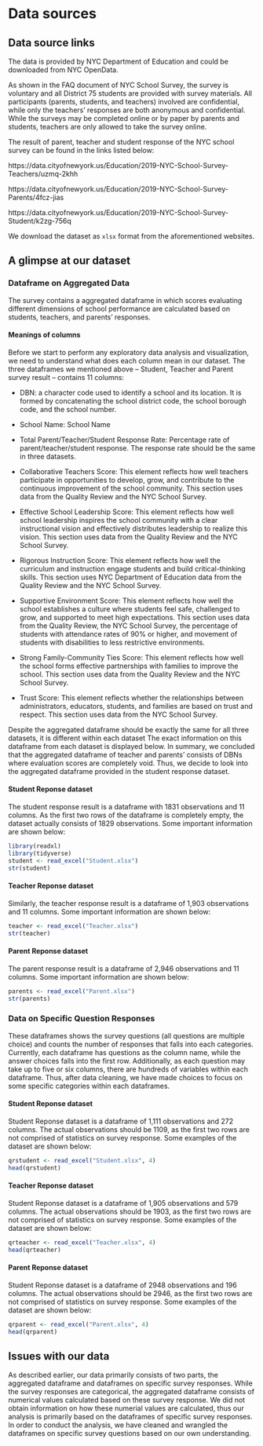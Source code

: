 # Data sources

## Data source links

The data is provided by NYC Department of Education and could be downloaded from NYC OpenData.

As shown in the FAQ document of NYC School Survey, the survey is voluntary and all District 75 students are provided with survey materials. All participants (parents, students, and teachers) involved are confidential, while only the teachers' responses are both anonymous and confidential. While the surveys may be completed online or by paper by parents and students, teachers are only allowed to take the survey online.

The result of parent, teacher and student response of the NYC school survey can be found in the links listed below:

https://data.cityofnewyork.us/Education/2019-NYC-School-Survey-Teachers/uzmq-2khh

https://data.cityofnewyork.us/Education/2019-NYC-School-Survey-Parents/4fcz-jias

https://data.cityofnewyork.us/Education/2019-NYC-School-Survey-Student/k2zg-756q

We download the dataset as `xlsx` format from the aforementioned websites.

## A glimpse at our dataset

### Dataframe on Aggregated Data

The survey contains a aggregated dataframe in which scores evaluating different dimensions of school performance are calculated based on students, teachers, and parents' responses.

#### Meanings of columns

Before we start to perform any exploratory data analysis and visualization, we need to understand what does each column mean in our dataset. The three dataframes we mentioned above -- Student, Teacher and Parent survey result -- contains 11 columns:

- DBN: a character code used to identify a school and its location. It is formed by concatenating the school district code, the school borough code, and the school number.

- School Name: School Name

- Total Parent/Teacher/Student Response Rate: Percentage rate of parent/teacher/student response. The response rate should be the same in three datasets. 

- Collaborative Teachers Score: This element reflects how well teachers participate in opportunities to develop, grow, and contribute to the continuous improvement of the school community. This section uses data from the Quality Review and the NYC School Survey.

- Effective School Leadership Score: This element reflects how well school leadership inspires the school community with a clear instructional vision and effectively distributes leadership to realize this vision. This section uses data from the Quality Review and the NYC School Survey.

- Rigorous Instruction Score: This element reflects how well the curriculum and instruction engage students and build critical-thinking skills. This section uses 
NYC Department of Education data from the Quality Review and the NYC School Survey.

- Supportive Environment Score: This element reflects how well the school establishes a culture where students feel safe, challenged to grow, and supported to meet high expectations. This section uses data from the Quality Review, the NYC School Survey, the percentage of students with attendance rates of 90% or higher, and movement of students with disabilities to less restrictive environments.

- Strong Family-Community Ties Score: This element reflects how well the school forms effective partnerships with families to improve the school. This section uses data from the Quality Review and the NYC School Survey.

- Trust Score: This element reflects whether the relationships between administrators, educators, students, and families are based on trust and respect. This section uses data from the NYC School Survey. 

Despite the aggregated dataframe should be exactly the same for all three datasets, it is different within each dataset The exact information on this dataframe from each dataset is displayed below. In summary, we concluded that the aggregated dataframe of teacher and parents' consists of DBNs where evaluation scores are completely void. Thus, we decide to look into the aggregated dataframe provided in the student response dataset.

#### Student Reponse dataset

The student response result is a dataframe with 1831 observations and 11 columns. As the first two rows of the dataframe is completely empty, the dataset actually consists of 1829 observations. Some important information are shown below: 

```r
library(readxl)
library(tidyverse)
student <- read_excel("Student.xlsx")
str(student)
```

#### Teacher Reponse dataset

Similarly, the teacher response result is a dataframe of 1,903 observations and 11 columns. Some important information are shown below:

```r
teacher <- read_excel("Teacher.xlsx")
str(teacher)
```

#### Parent Reponse dataset

The parent response result is a dataframe of 2,946 observations and 11 columns. Some important information are shown below:

```r
parents <- read_excel("Parent.xlsx")
str(parents)
```

### Data on Specific Question Responses
These dataframes shows the survey questions (all questions are multiple choice) and counts the number of responses that falls into each categories. Currently, each dataframe has questions as the column name, while the answer choices falls into the first row. Additionally, as each question may take up to five or six columns, there are hundreds of variables within each dataframe. Thus, after data cleaning, we have made choices to focus on some specific categories within each dataframes.

#### Student Reponse dataset

Student Reponse dataset is a dataframe of 1,111 observations and 272 columns. The actual observations should be 1109, as the first two rows are not comprised of statistics on survey response. Some examples of the dataset are shown below:

```r
qrstudent <- read_excel("Student.xlsx", 4)
head(qrstudent)
```

#### Teacher Reponse dataset

Student Reponse dataset is a dataframe of 1,905 observations and 579 columns. The actual observations should be 1903, as the first two rows are not comprised of statistics on survey response. Some examples of the dataset are shown below:

```r
qrteacher <- read_excel("Teacher.xlsx", 4)
head(qrteacher)
```

#### Parent Reponse dataset

Student Reponse dataset is a dataframe of 2948 observations and 196 columns. The actual observations should be 2946, as the first two rows are not comprised of statistics on survey response. Some examples of the dataset are shown below:

```r
qrparent <- read_excel("Parent.xlsx", 4)
head(qrparent)
```

## Issues with our data

As described earlier, our data primarily consists of two parts, the aggregated dataframe and dataframes on specific survey responses. While the survey responses are categorical, the aggregated dataframe consists of numerical values calculated based on these survey response. We did not obtain information on how these numerial values are calculated, thus our analysis is primarily based on the dataframes of specific survey responses. In order to conduct the analysis, we have cleaned and wrangled the dataframes on specific survey questions based on our own understanding.